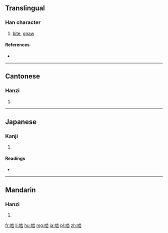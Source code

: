 {{also|嚙}}
==Translingual==

===Han character===
{{Han char|rn=30|rad=口|as=08|sn=11|four=|canj=RYMU,XRYMU|ids=⿰口齿}}

# [[bite]], [[gnaw]]

====References====
* {{Han ref|kx=0196.261|hdz=10639.090|uh=556E|ud=21870}}

----

==Cantonese==

===Hanzi===
{{yue-hanzi|jyut=[[jit6]], [[ngat6]]|y=yit6, ngat6|tra=嚙}}

# {{defn|lang=yue|sort=口08}}

----

==Japanese==

===Kanji===
{{ja-kanji|grade=|rs=口08}}

# {{defn|lang=ja|sort=口08}}

====Readings====
* {{ja-readings|on=[[ごう]] (gō)|kun=[[かじる]] (kajiru), [[かみ]] (kami)}}

----

==Mandarin==

===Hanzi===
{{cmn-hanzi|tra=嚙|pin=[[niè]] ([[nie4]])|wg=nieh<sup>4</sup>}}

# {{defn|lang=cmn|sort=口08}}

[[fr:啮]]
[[li:啮]]
[[hu:啮]]
[[mg:啮]]
[[ja:啮]]
[[pl:啮]]
[[zh:啮]]